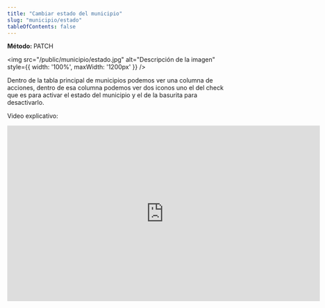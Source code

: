 ```yaml
---
title: "Cambiar estado del municipio"
slug: "municipio/estado"
tableOfContents: false
---
```



<p>
  <strong>Método: </strong>
  <span class="sl-badge note small astro-avdet4wd">PATCH</span>
</p>

<Tabs>
  <TabItem label="Endpoint">
    <ApiEndpoint url={`/admin/municipios`}/>
  </TabItem>
</Tabs>



<img src="/public/municipio/estado.jpg" alt="Descripción de la imagen" style={{ width: '100%', maxWidth: '1200px' }} />


Dentro de la tabla principal de municipios podemos ver una columna de acciones, dentro de esa columna podemos ver dos iconos 
uno el del check que es para activar el estado del municipio y el de la basurita para desactivarlo.

Video explicativo: 
<div style={{ display: "flex", justifyContent: "center" }}>
  <iframe
    width="720"
    height="405"
    src="https://www.youtube.com/embed/GDLiSd94WV8"
    title="Tutorial"
    frameBorder="0"
    allow="accelerometer; autoplay; clipboard-write; encrypted-media; gyroscope; picture-in-picture"
    allowFullScreen
  ></iframe>
</div>
